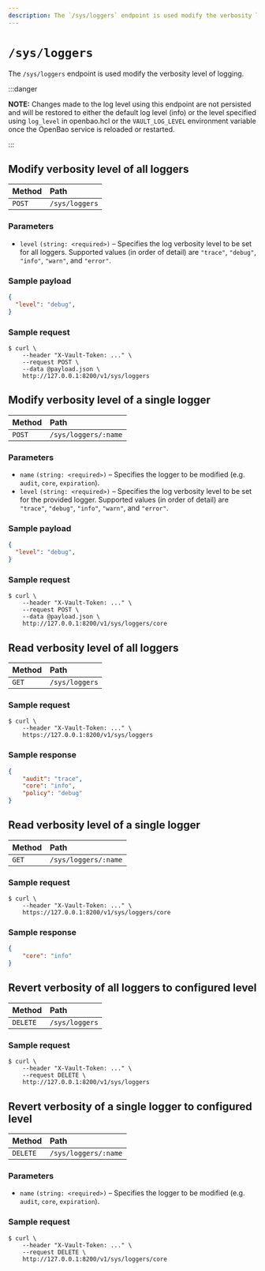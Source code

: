 ```yaml
---
description: The `/sys/loggers` endpoint is used modify the verbosity level of logging.
---
```


# `/sys/loggers`

The `/sys/loggers` endpoint is used modify the verbosity level of logging.

:::danger

**NOTE:** Changes made to the log level using this endpoint are not persisted and will be restored
to either the default log level (info) or the level specified using `log_level` in openbao.hcl or the `VAULT_LOG_LEVEL`
environment variable once the OpenBao service is reloaded or restarted.

:::

## Modify verbosity level of all loggers

| Method  | Path           |
| :------ | :------------- |
| `POST`  | `/sys/loggers` |

### Parameters

- `level` `(string: <required>)` – Specifies the log verbosity level to be set for all loggers.
Supported values (in order of detail) are `"trace"`, `"debug"`, `"info"`, `"warn"`, and `"error"`.

### Sample payload

```json
{
  "level": "debug",
}
```

### Sample request

```shell-session
$ curl \
    --header "X-Vault-Token: ..." \
    --request POST \
    --data @payload.json \
    http://127.0.0.1:8200/v1/sys/loggers
```

## Modify verbosity level of a single logger

| Method  | Path                 |
| :------ | :------------------- |
| `POST`  | `/sys/loggers/:name` |

### Parameters

- `name` `(string: <required>)` – Specifies the logger to be modified (e.g. `audit`, `core`, `expiration`).
- `level` `(string: <required>)` – Specifies the log verbosity level to be set for the provided logger.
Supported values (in order of detail) are `"trace"`, `"debug"`, `"info"`, `"warn"`, and `"error"`.

### Sample payload

```json
{
  "level": "debug",
}
```

### Sample request

```shell-session
$ curl \
    --header "X-Vault-Token: ..." \
    --request POST \
    --data @payload.json \
    http://127.0.0.1:8200/v1/sys/loggers/core
```

## Read verbosity level of all loggers

| Method | Path           |
| :----- | :------------- |
| `GET`  | `/sys/loggers` |

### Sample request

```shell-session
$ curl \
    --header "X-Vault-Token: ..." \
    https://127.0.0.1:8200/v1/sys/loggers
```

### Sample response

```json
{
    "audit": "trace",
    "core": "info",
    "policy": "debug"
}
```

## Read verbosity level of a single logger

| Method | Path                 |
| :----- | :------------------- |
| `GET`  | `/sys/loggers/:name` |

### Sample request

```shell-session
$ curl \
    --header "X-Vault-Token: ..." \
    https://127.0.0.1:8200/v1/sys/loggers/core
```

### Sample response

```json
{
    "core": "info"
}
```

## Revert verbosity of all loggers to configured level

| Method    | Path           |
| :-------- | :------------- |
| `DELETE`  | `/sys/loggers` |

### Sample request

```shell-session
$ curl \
    --header "X-Vault-Token: ..." \
    --request DELETE \
    http://127.0.0.1:8200/v1/sys/loggers
```

## Revert verbosity of a single logger to configured level

| Method    | Path                 |
| :-------- | :------------------- |
| `DELETE`  | `/sys/loggers/:name` |

### Parameters

- `name` `(string: <required>)` – Specifies the logger to be modified (e.g. `audit`, `core`, `expiration`).

### Sample request

```shell-session
$ curl \
    --header "X-Vault-Token: ..." \
    --request DELETE \
    http://127.0.0.1:8200/v1/sys/loggers/core
```
